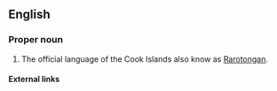 ==English==

===Proper noun===
{{en-proper noun|sg=[[Cook Islands]] [[Maori]]}}

# The official language of the Cook Islands also know as [[Rarotongan]].

====External links====
{{ethnologue|code=rar}}
{{pedialite|Cook Islands Maori}}